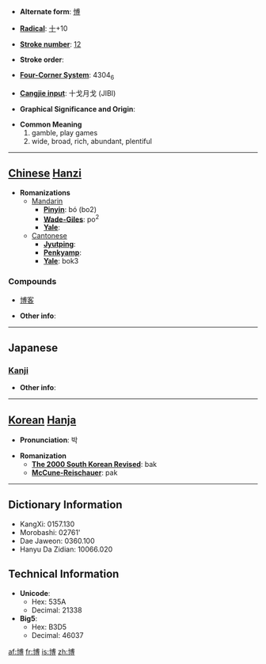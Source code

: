 * '''Alternate form''': [[愽]]

* '''[[Wiktionary:Chinese radical index| Radical]]''': [[Wiktionary:Chinese radical index 十|十]]+10

* '''[[Wiktionary:Chinese total strokes index|Stroke number]]''': [[Wiktionary:Chinese total strokes index 12|12]]

* '''Stroke order''': 

* '''[[Wiktionary:Chinese four corner index|Four-Corner System]]''': 4304<sub>6</sub>

* '''[[Wiktionary:Chinese Cangjie index|Cangjie input]]''': 十戈月戈 (JIBI)

* '''Graphical Significance and Origin''': 

* '''Common Meaning'''
*#gamble, play games
*# wide, broad, rich, abundant, plentiful


----

== [[Chinese]] [[Hanzi]] ==

* '''Romanizations'''
** [[Mandarin]]
*** '''[[Pinyin]]''': bó (bo2)
*** '''[[Wade-Giles]]''': po<sup>2</sup>
*** '''[[Yale]]''': 
**[[Cantonese]]
***'''[[Jyutping]]''':
***'''[[Penkyamp]]''': 
***'''[[Yale]]''': bok3

===Compounds===
*[[博客]]

* '''Other info''': 

----

==Japanese==
===[[Kanji]]===
{{kanji|on readings=[[はく]] (haku), [[ばく]] (baku)|kun readings=[[ひろい]] (hiroi), [[ひろめる]] (hiromeru)}}

* '''Other info''':  

----

== [[Korean]] [[Hanja]] ==

* '''Pronunciation''': 박

* '''Romanization'''
** '''[[The 2000 South Korean Revised Romanization|The 2000 South Korean Revised]]''': bak
** '''[[McCune-Reischauer]]''': pak

----

== Dictionary Information ==

* KangXi: 0157.130
* Morobashi: 02761'
* Dae Jaweon: 0360.100
* Hanyu Da Zidian: 10066.020

== Technical Information ==

* '''Unicode''':
** Hex: 535A
** Decimal: 21338
* '''Big5''':
** Hex: B3D5
** Decimal: 46037

[[af:博]]
[[fr:博]]
[[is:博]]
[[zh:博]]